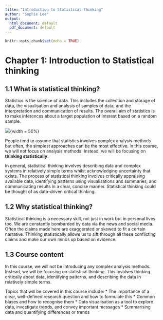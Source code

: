 ```yaml
---
title: "Introduction to Statistical Thinking"
author: "Sophie Lee"
output:   
  html_document: default
  pdf_document: default
---
```


```r
knitr::opts_chunk$set(echo = TRUE)
```

# Chapter 1: Introduction to Statistical thinking

## 1.1 What is statistical thinking?
Statistics is the science of data. This includes the collection and storage of data, the visualisation and analysis of samples of data, and the interpretation and communication of results. The overall aim of statistics is to make inferences about a target population of interest based on a random sample.  

![](C:/Users/sophi/OneDrive/Documents/Teaching/LSR training courses/MoJ statistical thinking/Images/statistical inference pic.png){width = 50%}

People tend to assume that statistics involves complex analysis methods but often, the simplest approaches can be the most effective. In this course, we will not focus on analysis methods. Instead, we will be focusing on **thinking statistically**. 

In general, statistical thinking involves describing data and complex systems in relatively simple terms whilst acknowledging uncertainty that exists. The process of statistical thinking involves critically appraising available data, identifying patterns using visualisations and summaries, and communicating results in a clear, concise manner. Statistical thinking could be thought of as data-driven critical thinking.

## 1.2 Why statistical thinking?
Statistical thinking is a necessary skill, not just in work but in personal lives too. We are constantly bombarded by data via the news and social media. Often the claims made here are exaggerated or skewed to fit a certain narrative. Thinking statistically allows us to sift through all these conflicting claims and make our own minds up based on evidence. 

## 1.3 Course content
In this course, we will not be introducing any complex analysis methods. Instead, we will be focusing on statistical thinking. This involves thinking critically about data, identifying patterns, and describing the data in relatively simple terms. 

Topics that will be covered in this course include:
* The importance of a clear, well-defined research question and how to formulate this
* Common biases and how to recognise them
* Data visualisation as a tool to explore data, investigate trends, and convey important messages
* Summarising data and quantifying differences or trends
